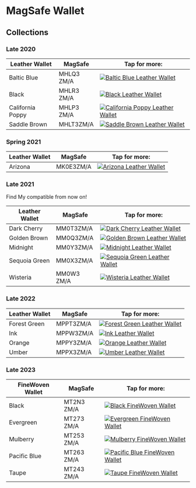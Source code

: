 
# MagSafe Wallet

## Collections

### Late 2020

| Leather Wallet | MagSafe | Tap for more: |
| --- | --- | --- |
| Baltic Blue | MHLQ3<wbr/>ZM/A | <a href="/wallet/MHLQ3" target="_blank">![Baltic Blue Leather Wallet](/everypreview/MHLQ3.webp)</a> |
| Black | MHLR3<wbr/>ZM/A | <a href="/wallet/MHLR3" target="_blank">![Black Leather Wallet](/everypreview/MHLR3.webp)</a> |
| California Poppy | MHLP3<wbr/>ZM/A | <a href="/wallet/MHLP3" target="_blank">![California Poppy Leather Wallet](/everypreview/MHLP3.webp)</a> |
| Saddle Brown | MHLT3<wbr/>ZM/A | <a href="/wallet/MHLT3" target="_blank">![Saddle Brown Leather Wallet](/everypreview/MHLT3.webp)</a> |

### Spring 2021

| Leather Wallet | MagSafe | Tap for more: |
| --- | --- | --- |
| Arizona | MK0E3<wbr/>ZM/A | <a href="/wallet/MK0E3" target="_blank">![Arizona Leather Wallet](/everypreview/MK0E3.webp)</a> |

### Late 2021

Find My compatible from now on!

| Leather Wallet | MagSafe | Tap for more: |
| --- | --- | --- |
| Dark Cherry | MM0T3<wbr/>ZM/A | <a href="/wallet/MM0T3" target="_blank">![Dark Cherry Leather Wallet](/everypreview/MM0T3.webp)</a> |
| Golden Brown | MM0Q3<wbr/>ZM/A | <a href="/wallet/MM0Q3" target="_blank">![Golden Brown Leather Wallet](/everypreview/MM0Q3.webp)</a> |
| Midnight | MM0Y3<wbr/>ZM/A | <a href="/wallet/MM0Y3" target="_blank">![Midnight Leather Wallet](/everypreview/MM0Y3.webp)</a> |
| Sequoia Green | MM0X3<wbr/>ZM/A | <a href="/wallet/MM0X3" target="_blank">![Sequoia Green Leather Wallet](/everypreview/MM0X3.webp)</a> |
| Wisteria | MM0W3<wbr/>ZM/A | <a href="/wallet/MM0W3" target="_blank">![Wisteria Leather Wallet](/everypreview/MM0W3.webp)</a> |

### Late 2022

| Leather Wallet | MagSafe | Tap for more: |
| --- | --- | --- |
| Forest Green | MPPT3<wbr/>ZM/A | <a href="/wallet/MPPT3" target="_blank">![Forest Green Leather Wallet](/everypreview/MPPT3.webp)</a> |
| Ink | MPPW3<wbr/>ZM/A | <a href="/wallet/MPPW3" target="_blank">![Ink Leather Wallet](/everypreview/MPPW3.webp)</a> |
| Orange | MPPY3<wbr/>ZM/A | <a href="/wallet/MPPY3" target="_blank">![Orange Leather Wallet](/everypreview/MPPY3.webp)</a> |
| Umber | MPPX3<wbr/>ZM/A | <a href="/wallet/MPPX3" target="_blank">![Umber Leather Wallet](/everypreview/MPPX3.webp)</a> |

### Late 2023

| FineWoven Wallet | MagSafe | Tap for more: |
| --- | --- | --- |
| Black | MT2N3<wbr/>ZM/A | <a href="/wallet/MT2N3" target="_blank">![Black FineWoven Wallet](/everypreview/MT2N3.webp)</a> |
| Evergreen | MT273<wbr/>ZM/A | <a href="/wallet/MT273" target="_blank">![Evergreen FineWoven Wallet](/everypreview/MT273.webp)</a> |
| Mulberry | MT253<wbr/>ZM/A | <a href="/wallet/MT253" target="_blank">![Mulberry FineWoven Wallet](/everypreview/MT253.webp)</a> |
| Pacific Blue | MT263<wbr/>ZM/A | <a href="/wallet/MT263" target="_blank">![Pacific Blue FineWoven Wallet](/everypreview/MT263.webp)</a> |
| Taupe | MT243<wbr/>ZM/A | <a href="/wallet/MT243" target="_blank">![Taupe FineWoven Wallet](/everypreview/MT243.webp)</a> |
